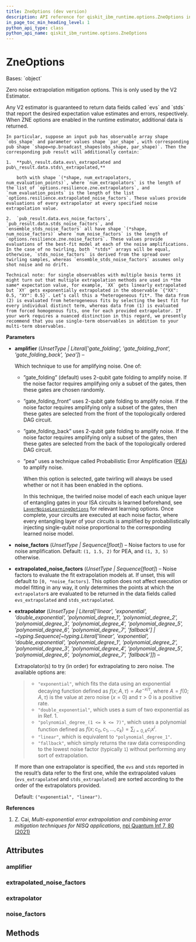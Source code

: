 ```yaml
---
title: ZneOptions (dev version)
description: API reference for qiskit_ibm_runtime.options.ZneOptions in the dev version of qiskit-ibm-runtime
in_page_toc_min_heading_level: 1
python_api_type: class
python_api_name: qiskit_ibm_runtime.options.ZneOptions
---
```


# ZneOptions

<Class id="qiskit_ibm_runtime.options.ZneOptions" isDedicatedPage={true} github="https://github.com/Qiskit/qiskit-ibm-runtime/tree/main/qiskit_ibm_runtime/options/zne_options.py#L36-L188" signature="ZneOptions(amplifier=Unset, noise_factors=Unset, extrapolator=Unset, extrapolated_noise_factors=Unset)" modifiers="class">
  Bases: `object`

  Zero noise extrapolation mitigation options. This is only used by the V2 Estimator.

  <Admonition title="Note" type="note">
    Any V2 estimator is guaranteed to return data fields called `evs` and `stds` that report the desired expectation value estimates and errors, respectively. When ZNE options are enabled in the runtime estimator, additional data is returned.

    In particular, suppose an input pub has observable array shape `obs_shape` and parameter values shape `par_shape`, with corresponding pub shape `shape=np.broadcast_shapes(obs_shape, par_shape)`. Then the corresponding pub result will additionally contain:

    1.  **pub\_result.data.evs\_extrapolated and pub\_result.data.stds\_extrapolated,**

        both with shape `(*shape, num_extrapolators, num_evaluation_points)`, where `num_extrapolators` is the length of the list of `options.resilience.zne.extrapolators`, and `num_evaluation_points` is the length of the list `options.resilience.extrapolated_noise_factors`. These values provide evaluations of every extrapolator at every specified noise extrapolation value.

    2.  `pub_result.data.evs_noise_factors`, `pub_result.data.stds_noise_factors`, and `ensemble_stds_noise_factors` all have shape `(*shape, num_noise_factors)` where `num_noise_factors` is the length of `options.resilience.zne.noise_factors`. These values provide evaluations of the best-fit model at each of the noise amplifications. In the case of no twirling, both `*stds*` arrays will be equal, otherwise, `stds_noise_factors` is derived from the spread over twirling samples, whereas `ensemble_stds_noise_factors` assumes only shot noise and no drift.

    Technical note: for single observables with multiple basis terms it might turn out that multiple extrapolation methods are used in *the same* expectation value, for example, `XX` gets linearly extrapolated but `XY` gets exponentially extrapolated in the observable `{"XX": 0.5, "XY": 0.5}`. Let’s call this a *heterogeneous fit*. The data from (2) is evaluated from heterogeneous fits by selecting the best fit for every individual distinct term, whereas data from (1) is evaluated from forced homogenous fits, one for each provided extrapolator. If your work requires a nuanced distinction in this regard, we presently recommend that you use single-term observables in addition to your multi-term observables.
  </Admonition>

  **Parameters**

  *   **amplifier** (*UnsetType | Literal\['gate\_folding', 'gate\_folding\_front', 'gate\_folding\_back', 'pea']*) –

      Which technique to use for amplifying noise. One of:

      *   ”gate\_folding” (default) uses 2-qubit gate folding to amplify noise. If the noise factor requires amplifying only a subset of the gates, then these gates are chosen randomly.

      *   ”gate\_folding\_front” uses 2-qubit gate folding to amplify noise. If the noise factor requires amplifying only a subset of the gates, then these gates are selected from the front of the topologically ordered DAG circuit.

      *   ”gate\_folding\_back” uses 2-qubit gate folding to amplify noise. If the noise factor requires amplifying only a subset of the gates, then these gates are selected from the back of the topologically ordered DAG circuit.

      *   ”pea” uses a technique called Probabilistic Error Amplification ([PEA](https://www.nature.com/articles/s41586-023-06096-3)) to amplify noise.

          When this option is selected, gate twirling will always be used whether or not it has been enabled in the options.

          In this technique, the twirled noise model of each each unique layer of entangling gates in your ISA circuits is learned beforehand, see [`LayerNoiseLearningOptions`](qiskit_ibm_runtime.options.LayerNoiseLearningOptions "qiskit_ibm_runtime.options.LayerNoiseLearningOptions") for relevant learning options. Once complete, your circuits are executed at each noise factor, where every entangling layer of your circuits is amplified by probabilistically injecting single-qubit noise proportional to the corresponding learned noise model.

  *   **noise\_factors** (*UnsetType | Sequence\[float]*) – Noise factors to use for noise amplification. Default: `(1, 1.5, 2)` for PEA, and `(1, 3, 5)` otherwise.

  *   **extrapolated\_noise\_factors** (*UnsetType | Sequence\[float]*) – Noise factors to evaluate the fit extrapolation models at. If unset, this will default to `[0, *noise_factors]`. This option does not affect execution or model fitting in any way, it only determines the points at which the `extrapolator`s are evaluated to be returned in the data fields called `evs_extrapolated` and `stds_extrapolated`.

  *   **extrapolator** (*UnsetType | Literal\['linear', 'exponential', 'double\_exponential', 'polynomial\_degree\_1', 'polynomial\_degree\_2', 'polynomial\_degree\_3', 'polynomial\_degree\_4', 'polynomial\_degree\_5', 'polynomial\_degree\_6', 'polynomial\_degree\_7', 'fallback'] | \~typing.Sequence\[\~typing.Literal\['linear', 'exponential', 'double\_exponential', 'polynomial\_degree\_1', 'polynomial\_degree\_2', 'polynomial\_degree\_3', 'polynomial\_degree\_4', 'polynomial\_degree\_5', 'polynomial\_degree\_6', 'polynomial\_degree\_7', 'fallback']]*) –

      Extrapolator(s) to try (in order) for extrapolating to zero noise. The available options are:

      > *   `"exponential"`, which fits the data using an exponential decaying function defined as $f(x; A, \tau) = A e^{-x/\tau}$, where $A = f(0; A, \tau)$ is the value at zero noise ($x=0$) and $\tau>0$ is a positive rate.
      > *   `"double_exponential"`, which uses a sum of two exponential as in Ref. 1.
      > *   `"polynomial_degree_(1 <= k <= 7)"`, which uses a polynomial function defined as $f(x; c_0, c_1, \ldots, c_k) = \sum_{i=0, k} c_i x^i$.
      > *   `"linear"`, which is equivalent to `"polynomial_degree_1"`.
      > *   `"fallback"`, which simply returns the raw data corresponding to the lowest noise factor (typically `1`) without performing any sort of extrapolation.

      If more than one extrapolator is specified, the `evs` and `stds` reported in the result’s data refer to the first one, while the extrapolated values (`evs_extrapolated` and `stds_extrapolated`) are sorted according to the order of the extrapolators provided.

      Default: `("exponential", "linear")`.

  **References**

  1.  Z. Cai, *Multi-exponential error extrapolation and combining error mitigation techniques for NISQ applications*, [npj Quantum Inf 7, 80 (2021)](https://www.nature.com/articles/s41534-021-00404-3)

  ## Attributes

  ### amplifier

  <Attribute id="qiskit_ibm_runtime.options.ZneOptions.amplifier" attributeTypeHint="UnsetType | Literal['gate_folding', 'gate_folding_front', 'gate_folding_back', 'pea']" attributeValue="Unset" />

  ### extrapolated\_noise\_factors

  <Attribute id="qiskit_ibm_runtime.options.ZneOptions.extrapolated_noise_factors" attributeTypeHint="UnsetType | Sequence[float]" attributeValue="Unset" />

  ### extrapolator

  <Attribute id="qiskit_ibm_runtime.options.ZneOptions.extrapolator" attributeTypeHint="UnsetType | Literal['linear', 'exponential', 'double_exponential', 'polynomial_degree_1', 'polynomial_degree_2', 'polynomial_degree_3', 'polynomial_degree_4', 'polynomial_degree_5', 'polynomial_degree_6', 'polynomial_degree_7', 'fallback'] | Sequence[Literal['linear', 'exponential', 'double_exponential', 'polynomial_degree_1', 'polynomial_degree_2', 'polynomial_degree_3', 'polynomial_degree_4', 'polynomial_degree_5', 'polynomial_degree_6', 'polynomial_degree_7', 'fallback']]" attributeValue="Unset" />

  ### noise\_factors

  <Attribute id="qiskit_ibm_runtime.options.ZneOptions.noise_factors" attributeTypeHint="UnsetType | Sequence[float]" attributeValue="Unset" />

  ## Methods
</Class>

